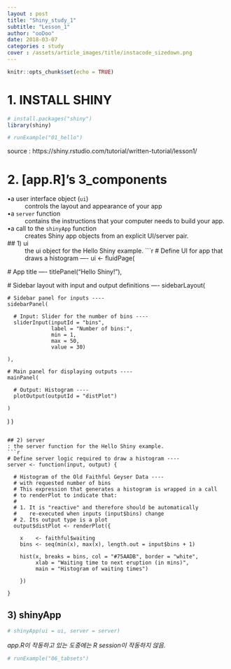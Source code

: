 ```yaml
---
layout : post
title: "Shiny_study_1"
subtitle: "Lesson_1"
author: "ooDoo"
date: 2018-03-07
categories : study
cover : /assets/article_images/title/instacode_sizedown.png
---
```


```r
knitr::opts_chunk$set(echo = TRUE)
```

# 1. INSTALL SHINY
```r
# install.packages("shiny")
library(shiny)
```
```r
# runExample("01_hello")
```
source : https://shiny.rstudio.com/tutorial/written-tutorial/lesson1/


# 2. [app.R]'s 3_components
 •a user interface object (`ui`)
 : controls the layout and appearance of your app
  
 •a `server` function
 : contains the instructions that your computer needs to build your app.

 •a call to the `shinyApp` function
 : creates Shiny app objects from an explicit UI/server pair.


## 1) ui
: the ui object for the Hello Shiny example.
```r
# Define UI for app that draws a histogram ----
ui <- fluidPage(

  # App title ----
  titlePanel("Hello Shiny!"),

  # Sidebar layout with input and output definitions ----
  sidebarLayout(

    # Sidebar panel for inputs ----
    sidebarPanel(

      # Input: Slider for the number of bins ----
      sliderInput(inputId = "bins",
                  label = "Number of bins:",
                  min = 1,
                  max = 50,
                  value = 30)

    ),

    # Main panel for displaying outputs ----
    mainPanel(

      # Output: Histogram ----
      plotOutput(outputId = "distPlot")

    )
  )
)
```

## 2) server
: the server function for the Hello Shiny example.
```r
# Define server logic required to draw a histogram ----
server <- function(input, output) {

  # Histogram of the Old Faithful Geyser Data ----
  # with requested number of bins
  # This expression that generates a histogram is wrapped in a call
  # to renderPlot to indicate that:
  #
  # 1. It is "reactive" and therefore should be automatically
  #    re-executed when inputs (input$bins) change
  # 2. Its output type is a plot
  output$distPlot <- renderPlot({

    x    <- faithful$waiting
    bins <- seq(min(x), max(x), length.out = input$bins + 1)

    hist(x, breaks = bins, col = "#75AADB", border = "white",
         xlab = "Waiting time to next eruption (in mins)",
         main = "Histogram of waiting times")

    })

}
```

## 3) shinyApp 
```r
# shinyApp(ui = ui, server = server)
```
*app.R이 작동하고 있는 도중에는 R session이 작동하지 않음.*



```r
# runExample("06_tabsets")
```








